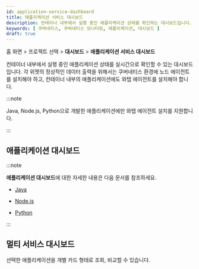 ```yaml
---
id: application-service-dashboard
title: 애플리케이션 서비스 대시보드
description: 컨테이너 내부에서 실행 중인 애플리케이션 상태를 확인하는 대시보드입니다.
keywords: [ 쿠버네티스, 쿠버네티스 모니터링, 애플리케이션, 대시보드 ]
draft: true
---
```


홈 화면 > 프로젝트 선택 > **대시보드** > **애플리케이션 서비스 대시보드**

컨테이너 내부에서 실행 중인 애플리케이션 상태를 실시간으로 확인할 수 있는 대시보드입니다. 각 위젯의 정상적인 데이터 출력을 위해서는 쿠버네티스 환경에 노드 에이전트를 설치해야 하고, 컨테이너 내부의 애플리케이션에도 와탭 에이전트를 설치해야 합니다. 

:::note

Java, Node.js, Python으로 개발한 애플리케이션에만 와탭 에이전트 설치를 지원합니다.

:::

## 애플리케이션 대시보드

<ImgLang img='whatap_kubernetes_application_service_dashboard_app.png' desc='애플리케이션 대시보드' />

:::note

**애플리케이션 대시보드**에 대한 자세한 내용은 다음 문서를 참조하세요.

* [Java](../java/dashboard-intro)

* [Node.js](../nodejs/dashboard-intro)

* [Python](../python/dashboard-intro)

:::

## 멀티 서비스 대시보드

선택한 애플리케이션을 개별 카드 형태로 조회, 비교할 수 있습니다.

<ImgLang img='k8s-application-multi-service-dashboard.png' desc='멀티 서비스 대시보드' />